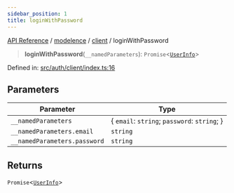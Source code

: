 ```yaml
---
sidebar_position: 1
title: loginWithPassword
---
```


[API Reference](/api-reference/modelence/client/functions/../../../index) / [modelence](/api-reference/modelence/client/functions/../../index) / [client](/api-reference/modelence/client/functions/../index) / loginWithPassword

> **loginWithPassword**(`__namedParameters`): `Promise`\<[`UserInfo`](/api-reference/modelence/client/functions/../type-aliases/UserInfo)\>

Defined in: [src/auth/client/index.ts:16](https://github.com/modelence/modelence/blob/c775b2b22ffc1dd208683cc19fbe0a7a4325fad4/packages/modelence/src/auth/client/index.ts#L16)

## Parameters

| Parameter | Type |
| ------ | ------ |
| `__namedParameters` | \{ `email`: `string`; `password`: `string`; \} |
| `__namedParameters.email` | `string` |
| `__namedParameters.password` | `string` |

## Returns

`Promise`\<[`UserInfo`](/api-reference/modelence/client/functions/../type-aliases/UserInfo)\>
